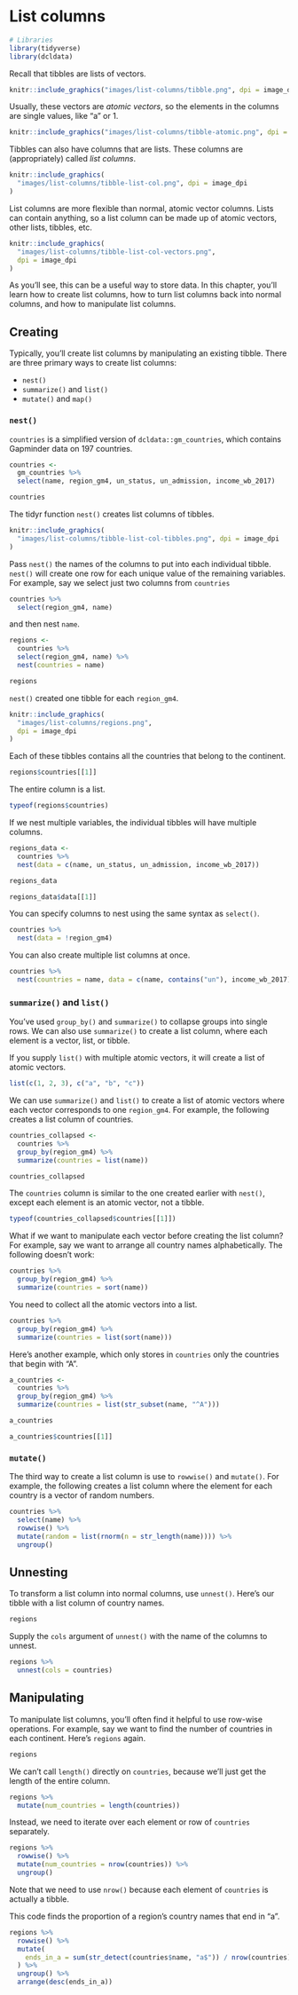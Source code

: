 
# List columns

```r
# Libraries
library(tidyverse)
library(dcldata)
```

Recall that tibbles are lists of vectors.

```r
knitr::include_graphics("images/list-columns/tibble.png", dpi = image_dpi)
```

Usually, these vectors are _atomic vectors_, so the elements in the columns are single values, like "a" or 1.

```r
knitr::include_graphics("images/list-columns/tibble-atomic.png", dpi = image_dpi)
```

Tibbles can also have columns that are lists. These columns are (appropriately) called _list columns_.

```r
knitr::include_graphics(
  "images/list-columns/tibble-list-col.png", dpi = image_dpi
)
```

List columns are more flexible than normal, atomic vector columns. Lists can contain anything, so a list column can be made up of atomic vectors, other lists, tibbles, etc.

```r
knitr::include_graphics(
  "images/list-columns/tibble-list-col-vectors.png", 
  dpi = image_dpi
)
```

As you'll see, this can be a useful way to store data. In this chapter, you'll learn how to create list columns, how to turn list columns back into normal columns, and how to manipulate list columns. 

## Creating

Typically, you'll create list columns by manipulating an existing tibble. There are three primary ways to create list columns:

* `nest()`
* `summarize()` and `list()`
* `mutate()` and `map()`

### `nest()`

`countries` is a simplified version of `dcldata::gm_countries`, which contains Gapminder data on 197 countries.

```r
countries <-
  gm_countries %>% 
  select(name, region_gm4, un_status, un_admission, income_wb_2017)

countries
```

The tidyr function `nest()` creates list columns of tibbles. 

```r
knitr::include_graphics(
  "images/list-columns/tibble-list-col-tibbles.png", dpi = image_dpi
)
```

Pass `nest()` the names of the columns to put into each individual tibble. `nest()` will create one row for each unique value of the remaining variables. For example, say we select just two columns from `countries`

```r
countries %>% 
  select(region_gm4, name) 
```

and then nest `name`.

```r
regions <-
  countries %>% 
  select(region_gm4, name) %>% 
  nest(countries = name)

regions
```

`nest()` created one tibble for each `region_gm4`.

```r
knitr::include_graphics(
  "images/list-columns/regions.png", 
  dpi = image_dpi
)
```

Each of these tibbles contains all the countries that belong to the continent.

```r
regions$countries[[1]]
```

The entire column is a list.

```r
typeof(regions$countries)
```

If we nest multiple variables, the individual tibbles will have multiple columns. 

```r
regions_data <-
  countries %>% 
  nest(data = c(name, un_status, un_admission, income_wb_2017))

regions_data
```

```r
regions_data$data[[1]]
```

You can specify columns to nest using the same syntax as `select()`.

```r
countries %>% 
  nest(data = !region_gm4)
```

You can also create multiple list columns at once.

```r
countries %>% 
  nest(countries = name, data = c(name, contains("un"), income_wb_2017))
```

### `summarize()` and `list()`

You've used `group_by()` and `summarize()` to collapse groups into single rows. We can also use `summarize()` to create a list column, where each element is a vector, list, or tibble. 

If you supply `list()` with multiple atomic vectors, it will create a list of atomic vectors.

```r
list(c(1, 2, 3), c("a", "b", "c"))
```

We can use `summarize()` and `list()`  to create a list of atomic vectors where each vector corresponds to one `region_gm4`. For example, the following creates a list column of countries. 

```r
countries_collapsed <-
  countries %>% 
  group_by(region_gm4) %>% 
  summarize(countries = list(name))

countries_collapsed
```

The `countries` column is similar to the one  created earlier with `nest()`, except each element is an atomic vector, not a tibble. 

```r
typeof(countries_collapsed$countries[[1]])
```

What if we want to manipulate each vector before creating the list column? For example, say we want to arrange all country names alphabetically. The following doesn't work:

```r
countries %>% 
  group_by(region_gm4) %>% 
  summarize(countries = sort(name))
```

You need to collect all the atomic vectors into a list.

```r
countries %>% 
  group_by(region_gm4) %>% 
  summarize(countries = list(sort(name)))
```

Here's another example, which only stores in `countries` only the countries that begin with "A".

```r
a_countries <-
  countries %>% 
  group_by(region_gm4) %>% 
  summarize(countries = list(str_subset(name, "^A")))

a_countries

a_countries$countries[[1]]
```

### `mutate()`

The third way to create a list column is use to `rowwise()` and `mutate()`. For example, the following creates a list column where the element for each country is a vector of random numbers.

```r
countries %>% 
  select(name) %>% 
  rowwise() %>% 
  mutate(random = list(rnorm(n = str_length(name)))) %>% 
  ungroup()
```

## Unnesting

To transform a list column into normal columns, use `unnest()`. Here's our tibble with a list column of country names.

```r
regions
```

Supply the `cols` argument of `unnest()` with the name of the columns to unnest.

```r
regions %>% 
  unnest(cols = countries)
```

## Manipulating

To manipulate list columns, you'll often find it helpful to use row-wise operations. For example, say we want to find the number of countries in each continent. Here's `regions` again.

```r
regions
```

We can't call `length()` directly on `countries`, because we'll just get the length of the entire column.

```r
regions %>% 
  mutate(num_countries = length(countries))
```

Instead, we need to iterate over each element or row of `countries` separately.

```r
regions %>% 
  rowwise() %>% 
  mutate(num_countries = nrow(countries)) %>% 
  ungroup()
```

Note that we need to use `nrow()` because each element of `countries` is actually a tibble.

This code finds the proportion of a region's country names that end in "a".

```r
regions %>% 
  rowwise() %>% 
  mutate(
    ends_in_a = sum(str_detect(countries$name, "a$")) / nrow(countries)
  ) %>% 
  ungroup() %>% 
  arrange(desc(ends_in_a))
```

